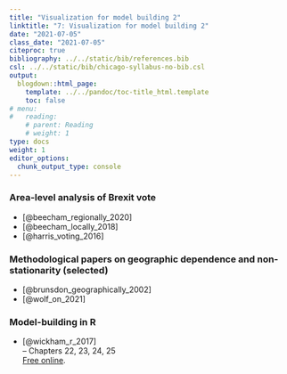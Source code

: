 ```yaml
---
title: "Visualization for model building 2"
linktitle: "7: Visualization for model building 2"
date: "2021-07-05"
class_date: "2021-07-05"
citeproc: true
bibliography: ../../static/bib/references.bib
csl: ../../static/bib/chicago-syllabus-no-bib.csl
output:
  blogdown::html_page:
    template: ../../pandoc/toc-title_html.template
    toc: false
# menu:
#   reading:
    # parent: Reading
    # weight: 1
type: docs
weight: 1
editor_options:
  chunk_output_type: console
---
```



### Area-level analysis of Brexit vote

- [@beecham_regionally_2020]
- [@beecham_locally_2018]
- [@harris_voting_2016]


### Methodological papers on geographic dependence and non-stationarity (selected)

- [@brunsdon_geographically_2002]
- [@wolf_on_2021]

### Model-building in R

- [@wickham_r_2017]\
-- Chapters 22, 23, 24, 25\
[Free online](https://r4ds.had.co.nz/).
